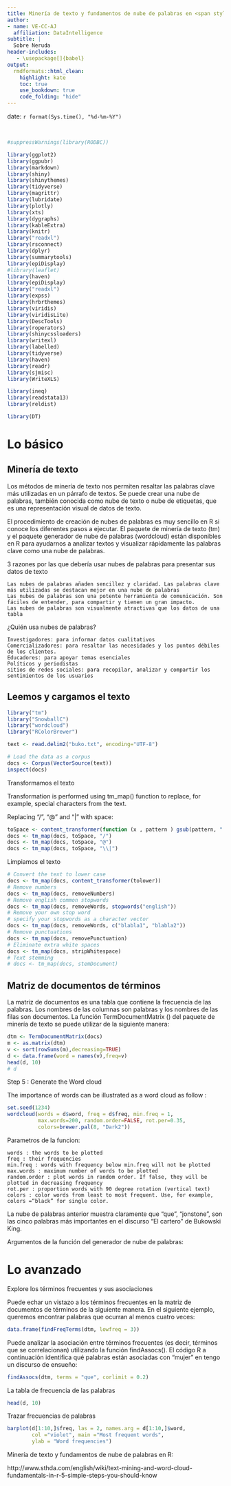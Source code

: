 ```yaml
---
title: Minería de texto y fundamentos de nube de palabras en <span style="color:green"> R </span>
author:
- name: VE-CC-AJ
  affiliation: DataIntelligence
subtitle: | 
  Sobre Neruda
header-includes:
   - \usepackage[]{babel}
output:
  rmdformats::html_clean:
    highlight: kate
    toc: true
    use_bookdown: true
    code_folding: "hide"    
---
```


date: `r format(Sys.time(), "%d-%m-%Y")`
<style type="text/css">
.main-container {
  max-width: 1600px;
  margin-left: 100px;
  margin-right: auto;
}
</style>
 

</br>


```r

#suppressWarnings(library(RODBC))

library(ggplot2)
library(ggpubr)
library(markdown)
library(shiny)
library(shinythemes)
library(tidyverse)
library(magrittr)
library(lubridate)
library(plotly)
library(xts)
library(dygraphs)
library(kableExtra)
library(knitr)
library("readxl")
library(rsconnect)
library(dplyr)
library(summarytools)
library(epiDisplay)
#library(leaflet)
library(haven)
library(epiDisplay)
library("readxl")
library(expss)
library(hrbrthemes)
library(viridis)
library(viridisLite)
library(DescTools)
library(roperators)
library(shinycssloaders)
library(writexl)
library(labelled)
library(tidyverse)
library(haven)
library(readr)
library(sjmisc)
library(WriteXLS)

library(ineq)
library(readstata13)
library(reldist)

library(DT)
```

# Lo básico

## Minería de texto

Los métodos de minería de texto nos permiten resaltar las palabras clave más utilizadas en un párrafo de textos. Se puede crear una nube de palabras, también conocida como nube de texto o nube de etiquetas, que es una representación visual de datos de texto.

El procedimiento de creación de nubes de palabras es muy sencillo en R si conoce los diferentes pasos a ejecutar. El paquete de minería de texto (tm) y el paquete generador de nube de palabras (wordcloud) están disponibles en R para ayudarnos a analizar textos y visualizar rápidamente las palabras clave como una nube de palabras.

3 razones por las que debería usar nubes de palabras para presentar sus datos de texto

    Las nubes de palabras añaden sencillez y claridad. Las palabras clave más utilizadas se destacan mejor en una nube de palabras
    Las nubes de palabras son una potente herramienta de comunicación. Son fáciles de entender, para compartir y tienen un gran impacto.
    Las nubes de palabras son visualmente atractivas que los datos de una tabla

¿Quién usa nubes de palabras?

    Investigadores: para informar datos cualitativos
    Comercializadores: para resaltar las necesidades y los puntos débiles de los clientes.
    Educadores: para apoyar temas esenciales
    Políticos y periodistas
    sitios de redes sociales: para recopilar, analizar y compartir los sentimientos de los usuarios



## Leemos y cargamos el texto

```r

library("tm")
library("SnowballC")
library("wordcloud")
library("RColorBrewer")

text <- read.delim2("buko.txt", encoding="UTF-8")

# Load the data as a corpus
docs <- Corpus(VectorSource(text))
inspect(docs)
```


Transformamos el texto

Transformation is performed using tm_map() function to replace, for example, special characters from the text.

Replacing “/”, “@” and “|” with space:

```r
toSpace <- content_transformer(function (x , pattern ) gsub(pattern, " ", x))
docs <- tm_map(docs, toSpace, "/")
docs <- tm_map(docs, toSpace, "@")
docs <- tm_map(docs, toSpace, "\\|")
```


Limpiamos el texto


```r
# Convert the text to lower case
docs <- tm_map(docs, content_transformer(tolower))
# Remove numbers
docs <- tm_map(docs, removeNumbers)
# Remove english common stopwords
docs <- tm_map(docs, removeWords, stopwords("english"))
# Remove your own stop word
# specify your stopwords as a character vector
docs <- tm_map(docs, removeWords, c("blabla1", "blabla2")) 
# Remove punctuations
docs <- tm_map(docs, removePunctuation)
# Eliminate extra white spaces
docs <- tm_map(docs, stripWhitespace)
# Text stemming
# docs <- tm_map(docs, stemDocument)
```



## Matriz de documentos de términos

La matriz de documentos es una tabla que contiene la frecuencia de las palabras. Los nombres de las columnas son palabras y los nombres de las filas son documentos. La función TermDocumentMatrix () del paquete de minería de texto se puede utilizar de la siguiente manera:

```r
dtm <- TermDocumentMatrix(docs)
m <- as.matrix(dtm)
v <- sort(rowSums(m),decreasing=TRUE)
d <- data.frame(word = names(v),freq=v)
head(d, 10)
# d
```


Step 5 : Generate the Word cloud

The importance of words can be illustrated as a word cloud as follow :

```r
set.seed(1234)
wordcloud(words = d$word, freq = d$freq, min.freq = 1,
          max.words=200, random.order=FALSE, rot.per=0.35, 
          colors=brewer.pal(8, "Dark2"))
```

Parametros de la funcion:



    words : the words to be plotted
    freq : their frequencies
    min.freq : words with frequency below min.freq will not be plotted
    max.words : maximum number of words to be plotted
    random.order : plot words in random order. If false, they will be plotted in decreasing frequency
    rot.per : proportion words with 90 degree rotation (vertical text)
    colors : color words from least to most frequent. Use, for example, colors =“black” for single color.




La nube de palabras anterior muestra claramente que "que", "jonstone", son las cinco palabras más importantes en el discurso "El cartero" de Bukowski King.

Argumentos de la función del generador de nube de palabras:


# Lo avanzado

Explore los términos frecuentes y sus asociaciones

Puede echar un vistazo a los términos frecuentes en la matriz de documentos de términos de la siguiente manera. En el siguiente ejemplo, queremos encontrar palabras que ocurran al menos cuatro veces:

```r
data.frame(findFreqTerms(dtm, lowfreq = 3))
```

Puede analizar la asociación entre términos frecuentes (es decir, términos que se correlacionan) utilizando la función findAssocs(). El código R a continuación identifica qué palabras están asociadas con "mujer" en tengo un discurso de ensueño:


```r
findAssocs(dtm, terms = "que", corlimit = 0.2)
```


La tabla de frecuencia de las palabras

```r
head(d, 10)
```

Trazar frecuencias de palabras

```r
barplot(d[1:10,]$freq, las = 2, names.arg = d[1:10,]$word,
        col ="violet", main ="Most frequent words",
        ylab = "Word frequencies")
```



Minería de texto y fundamentos de nube de palabras en R:

http://www.sthda.com/english/wiki/text-mining-and-word-cloud-fundamentals-in-r-5-simple-steps-you-should-know


















